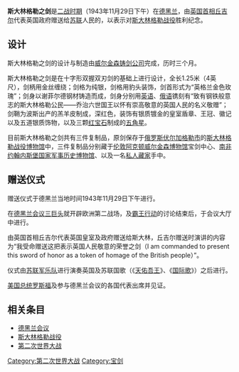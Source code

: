 '''斯大林格勒之剑'''是[[二战|二战时期]]（1943年11月29日下午）在[[德黑兰|德黑兰]]，由[[英国|英国]][[首相|首相]][[丘吉尔|丘吉尔]]代表英国政府赠送给[[苏联|苏联]]人民的，以表示对[[斯大林格勒战役|斯大林格勒战役]]胜利纪念。

== 设计 ==
斯大林格勒之剑的设计与制造由[[威尔金森铸剑公司|威尔金森铸剑公司]]完成，历时三个月。

斯大林格勒之剑是在十字形双握双刃剑的基础上进行设计，全长1.25米（4英尺），剑柄用金丝缠绕；剑格为纯银，剑格用豹头装饰，剑首形式为“英格兰金色玫瑰”；剑身以谢菲尔德钢材铸造而成，剑身分别用[[英语|英语]]、[[俄语|俄语]]镌刻有“致有钢铁般意志的斯大林格勒公民——乔治六世国王以怀有崇高敬意的英国人民的名义敬赠”；剑鞘为波斯出产的羔羊皮制成，深红色，装饰有银质镀金的皇室盾章、王冠、徽记以及五道银质饰物，以及三颗[[红宝石|红宝石]]制成的[[五角星|五角星]]。

目前斯大林格勒之剑共有三件复制品，原剑保存于[[俄罗斯|俄罗斯]][[伏尔加格勒|伏尔加格勒市]]的[[斯大林格勒战役博物馆|斯大林格勒战役博物馆]]中，三件复制品分别藏于[[伦敦|伦敦]][[阿克顿威尔金森博物馆|阿克顿威尔金森博物馆]]宝剑中心、[[南非|南非]][[约翰内斯堡国家军事历史博物馆|约翰内斯堡国家军事历史博物馆]]、以及一名[[私人藏家|私人藏家]]手中。

== 赠送仪式 ==
赠送仪式于德黑兰当地时间1943年11月29日下午进行。

在[[德黑兰会议|德黑兰会议]][[三巨头|三巨头]]就开辟欧洲第二战场，及[[霸王行动|霸王行动]]的讨论结束后，于会议大厅中进行。

由英国首相丘吉尔代表英国皇室及政府赠送给斯大林，丘吉尔赠送时演讲的内容为“我受命赠送这把表示英国人民敬意的荣誉之剑（I am commanded to present this sword of honor as a token of homage of the British people）”。

仪式由[[苏联军乐队|苏联军乐队]]进行演奏英国及苏联国歌（《[[天佑吾王|天佑吾王]]》、《[[国际歌|国际歌]]》）之后进行。

[[美国|美国]][[总统|总统]][[罗斯福|罗斯福]]及参与德黑兰会议的各国代表出席并见证。

== 相关条目 ==
* [[德黑兰会议|德黑兰会议]]
* [[斯大林格勒战役|斯大林格勒战役]]
* [[第二次世界大战|第二次世界大战]]

{{溫斯頓·邱吉爾}}

[[Category:第二次世界大战|Category:第二次世界大战]]
[[Category:宝剑|Category:宝剑]]